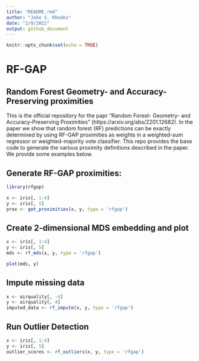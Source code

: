 ```yaml
---
title: "README.rmd"
author: "Jake S. Rhodes"
date: "2/9/2022"
output: github_document
---
```


```r
knitr::opts_chunk$set(echo = TRUE)
```

#  RF-GAP
## Random Forest Geometry- and Accuracy-Preserving proximities

This is the official repository for the papr "Random Forest- Geometry- and Accuracy-Preserving Proximities" (https://arxiv.org/abs/2201.12682). In the paper we show that random forest (RF) predictions can be exactly determined by using RF-GAP proximities as weights in a weighted-sum regressor or weighted-majority vote classifier.  This repo provides the base code to generate the various proximity definitions described in the paper. We provide some examples below.


## Generate RF-GAP proximities:

```r
library(rfgap)

x <- iris[, 1:4]
y <- iris[, 5]
prox <- get_proximities(x, y, type = 'rfgap')
```

## Create 2-dimensional MDS embedding and plot

```r
x <- iris[, 1:4]
y <- iris[, 5]
mds <- rf_mds(x, y, type = 'rfgap')

plot(mds, y)
```


## Impute missing data
```r
x <- airquality[, -4]
y <- airquality[, 4]
imputed_data <- rf_impute(x, y, type = 'rfgap')
```

## Run Outlier Detection
```r
x <- iris[, 1:4]
y <- iris[, 5]
outlier_scores <- rf_outliers(x, y, type = 'rfgap')
```
